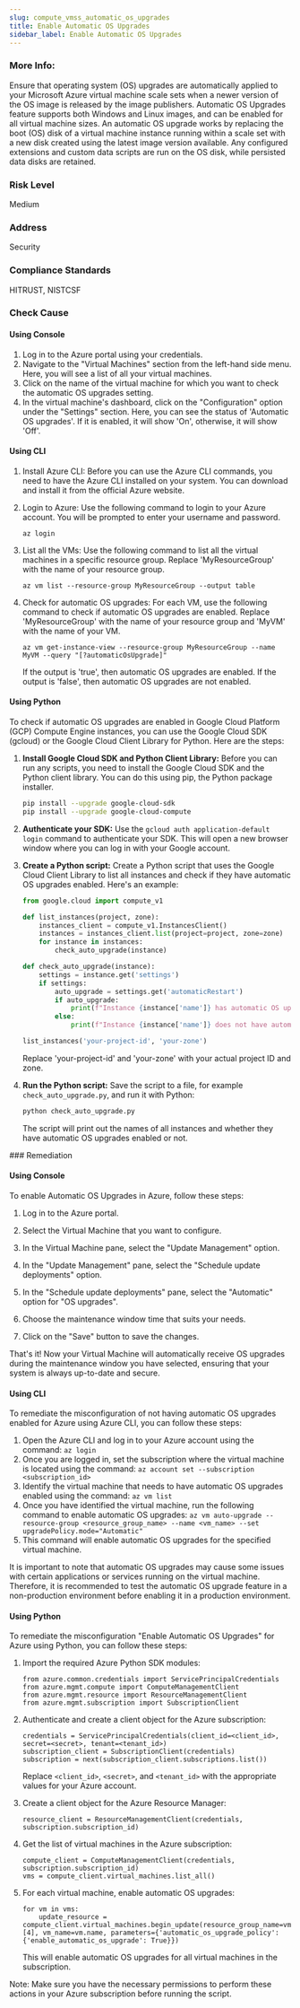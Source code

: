 ```yaml
---
slug: compute_vmss_automatic_os_upgrades
title: Enable Automatic OS Upgrades
sidebar_label: Enable Automatic OS Upgrades
---
```


### More Info:

Ensure that operating system (OS) upgrades are automatically applied to your Microsoft Azure virtual machine scale sets when a newer version of the OS image is released by the image publishers. Automatic OS Upgrades feature supports both Windows and Linux images, and can be enabled for all virtual machine sizes. An automatic OS upgrade works by replacing the boot (OS) disk of a virtual machine instance running within a scale set with a new disk created using the latest image version available. Any configured extensions and custom data scripts are run on the OS disk, while persisted data disks are retained.

### Risk Level

Medium

### Address

Security

### Compliance Standards

HITRUST, NISTCSF


<Tabs><Tab title='Cause'>
### Check Cause

#### Using Console

1. Log in to the Azure portal using your credentials.
2. Navigate to the "Virtual Machines" section from the left-hand side menu. Here, you will see a list of all your virtual machines.
3. Click on the name of the virtual machine for which you want to check the automatic OS upgrades setting.
4. In the virtual machine's dashboard, click on the "Configuration" option under the "Settings" section. Here, you can see the status of 'Automatic OS upgrades'. If it is enabled, it will show 'On', otherwise, it will show 'Off'.

#### Using CLI

1. Install Azure CLI: Before you can use the Azure CLI commands, you need to have the Azure CLI installed on your system. You can download and install it from the official Azure website.

2. Login to Azure: Use the following command to login to your Azure account. You will be prompted to enter your username and password.
   ```
   az login
   ```
3. List all the VMs: Use the following command to list all the virtual machines in a specific resource group. Replace 'MyResourceGroup' with the name of your resource group.
   ```
   az vm list --resource-group MyResourceGroup --output table
   ```
4. Check for automatic OS upgrades: For each VM, use the following command to check if automatic OS upgrades are enabled. Replace 'MyResourceGroup' with the name of your resource group and 'MyVM' with the name of your VM.
   ```
   az vm get-instance-view --resource-group MyResourceGroup --name MyVM --query "[?automaticOsUpgrade]"
   ```
   If the output is 'true', then automatic OS upgrades are enabled. If the output is 'false', then automatic OS upgrades are not enabled.

#### Using Python

To check if automatic OS upgrades are enabled in Google Cloud Platform (GCP) Compute Engine instances, you can use the Google Cloud SDK (gcloud) or the Google Cloud Client Library for Python. Here are the steps:

1. **Install Google Cloud SDK and Python Client Library:**
   Before you can run any scripts, you need to install the Google Cloud SDK and the Python client library. You can do this using pip, the Python package installer.

   ```bash
   pip install --upgrade google-cloud-sdk
   pip install --upgrade google-cloud-compute
   ```

2. **Authenticate your SDK:**
   Use the `gcloud auth application-default login` command to authenticate your SDK. This will open a new browser window where you can log in with your Google account.

3. **Create a Python script:**
   Create a Python script that uses the Google Cloud Client Library to list all instances and check if they have automatic OS upgrades enabled. Here's an example:

   ```python
   from google.cloud import compute_v1

   def list_instances(project, zone):
       instances_client = compute_v1.InstancesClient()
       instances = instances_client.list(project=project, zone=zone)
       for instance in instances:
           check_auto_upgrade(instance)

   def check_auto_upgrade(instance):
       settings = instance.get('settings')
       if settings:
           auto_upgrade = settings.get('automaticRestart')
           if auto_upgrade:
               print(f"Instance {instance['name']} has automatic OS upgrades enabled.")
           else:
               print(f"Instance {instance['name']} does not have automatic OS upgrades enabled.")

   list_instances('your-project-id', 'your-zone')
   ```
   
   Replace 'your-project-id' and 'your-zone' with your actual project ID and zone.

4. **Run the Python script:**
   Save the script to a file, for example `check_auto_upgrade.py`, and run it with Python:

   ```bash
   python check_auto_upgrade.py
   ```

   The script will print out the names of all instances and whether they have automatic OS upgrades enabled or not.

</Tab>


<Tab title='Remediation'>
### Remediation

#### Using Console

To enable Automatic OS Upgrades in Azure, follow these steps:

1. Log in to the Azure portal.

2. Select the Virtual Machine that you want to configure.

3. In the Virtual Machine pane, select the "Update Management" option.

4. In the "Update Management" pane, select the "Schedule update deployments" option.

5. In the "Schedule update deployments" pane, select the "Automatic" option for "OS upgrades".

6. Choose the maintenance window time that suits your needs.

7. Click on the "Save" button to save the changes.

That's it! Now your Virtual Machine will automatically receive OS upgrades during the maintenance window you have selected, ensuring that your system is always up-to-date and secure.

#### Using CLI

To remediate the misconfiguration of not having automatic OS upgrades enabled for Azure using Azure CLI, you can follow these steps:

1. Open the Azure CLI and log in to your Azure account using the command: `az login`
2. Once you are logged in, set the subscription where the virtual machine is located using the command: `az account set --subscription <subscription_id>`
3. Identify the virtual machine that needs to have automatic OS upgrades enabled using the command: `az vm list`
4. Once you have identified the virtual machine, run the following command to enable automatic OS upgrades: `az vm auto-upgrade --resource-group <resource_group_name> --name <vm_name> --set upgradePolicy.mode="Automatic"`
5. This command will enable automatic OS upgrades for the specified virtual machine.

It is important to note that automatic OS upgrades may cause some issues with certain applications or services running on the virtual machine. Therefore, it is recommended to test the automatic OS upgrade feature in a non-production environment before enabling it in a production environment.

#### Using Python

To remediate the misconfiguration "Enable Automatic OS Upgrades" for Azure using Python, you can follow these steps:

1. Import the required Azure Python SDK modules:
   ```
   from azure.common.credentials import ServicePrincipalCredentials
   from azure.mgmt.compute import ComputeManagementClient
   from azure.mgmt.resource import ResourceManagementClient
   from azure.mgmt.subscription import SubscriptionClient
   ```
2. Authenticate and create a client object for the Azure subscription:
   ```
   credentials = ServicePrincipalCredentials(client_id=<client_id>, secret=<secret>, tenant=<tenant_id>)
   subscription_client = SubscriptionClient(credentials)
   subscription = next(subscription_client.subscriptions.list())
   ```
   Replace `<client_id>`, `<secret>`, and `<tenant_id>` with the appropriate values for your Azure account.
   
3. Create a client object for the Azure Resource Manager:
   ```
   resource_client = ResourceManagementClient(credentials, subscription.subscription_id)
   ```
   
4. Get the list of virtual machines in the Azure subscription:
   ```
   compute_client = ComputeManagementClient(credentials, subscription.subscription_id)
   vms = compute_client.virtual_machines.list_all()
   ```
   
5. For each virtual machine, enable automatic OS upgrades:
   ```
   for vm in vms:
       update_resource = compute_client.virtual_machines.begin_update(resource_group_name=vm.id.split('/')[4], vm_name=vm.name, parameters={'automatic_os_upgrade_policy': {'enable_automatic_os_upgrade': True}})
   ```
   
   This will enable automatic OS upgrades for all virtual machines in the subscription.
   
Note: Make sure you have the necessary permissions to perform these actions in your Azure subscription before running the script.




</Tab>
</Tabs>